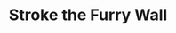 ---
slug: greek
title: Stroke the Furry Wall
description: Greek Marinated wings with tzatziki. Served with a next gen tabbouleh salad.
thumbnail: /images/greek.png
---